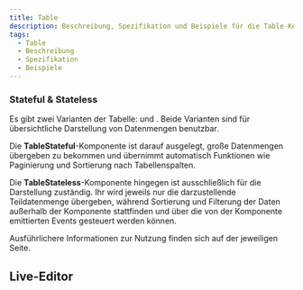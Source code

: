 ```yaml
---
title: Table
description: Beschreibung, Spezifikation und Beispiele für die Table-Komponente.
tags:
  - Table
  - Beschreibung
  - Spezifikation
  - Beispiele
---
```



### Stateful & Stateless

Es gibt zwei Varianten der Tabelle: <kol-link _label="KolTableStateful" _href="table/table-stateful"></kol-link> und <kol-link _label="KolTableStateless" _href="table/table-stateless"></kol-link>.
Beide Varianten sind für übersichtliche Darstellung von Datenmengen benutzbar.

Die **TableStateful**-Komponente ist darauf ausgelegt, große Datenmengen übergeben zu bekommen und übernimmt automatisch Funktionen wie Paginierung und Sortierung nach Tabellenspalten.

Die **TableStateless**-Komponente hingegen ist ausschließlich für die Darstellung zuständig. Ihr wird jeweils nur die darzustellende Teildatenmenge übergeben,
während Sortierung und Filterung der Daten außerhalb der Komponente stattfinden und über die von der Komponente emittierten Events gesteuert werden können.

Ausführlichere Informationen zur Nutzung finden sich auf der jeweiligen Seite.

<Readme />

<ExampleLink component="table" />

## Live-Editor

<LiveEditorCompact component="table" />
